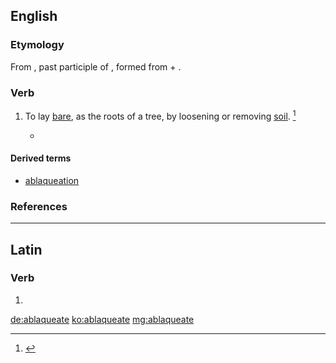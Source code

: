 ==English==

===Etymology===
From {{etyl|la|en}} {{m|la|ablaqueātus||loosened, dug up}}, past participle of {{m|la|ablaqueō||to disentangle}}, formed from {{term|ab-|lang=la}} + {{m|la|laqueō||noose}}.

===Verb===
{{en-verb|ablaqueat|ing}}

# {{context|transitive|obsolete|lang=en}} To lay [[bare]], as the roots of a tree, by loosening or removing [[soil]]. {{defdate|Attested from around (1350 to 1470) until the mid 18<sup>th</sup> century.}}<ref name=SOED>{{R:SOED5|page=5}}</ref>
#* {{quote-book|title=The Bucolics and Georgics of Virgil|author=[[w:Thomas Keightley (historian)|Thomas Keightley]]|year=1847|passage=After the autumnal equinox they were to be '''''ablaqueated''''' like the vines. Every third year they were to be dunged, and after some years (generally the eighth) to be pruned; for there was an old saying, to wit, ''eum qui aret olivetum rogare fructum; qui stercoret exorare; qui caedat cogere''.}}

====Derived terms====
* [[ablaqueation]]

===References===
<references/>

----

==Latin==

===Verb===
{{la-verb-form|ablaqueāte}}

# {{conjugation of|ablaqueō||1|p|pres|act|imp|lang=la}}

[[de:ablaqueate]]
[[ko:ablaqueate]]
[[mg:ablaqueate]]